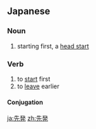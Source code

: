 ==Japanese==
{{ja-kanjitab|せん|はつ|k2=ぱつ|yomi=o}}

===Noun===
{{ja-noun|せんぱつ|kyu=先發}}

# starting first, a [[head start]]

===Verb===
{{ja-verb-suru|せんぱつ|kyu=先發}}

# to [[start]] first
# to [[leave]] earlier

====Conjugation====
{{ja-suru|せんぱつ}}

[[ja:先発]]
[[zh:先発]]